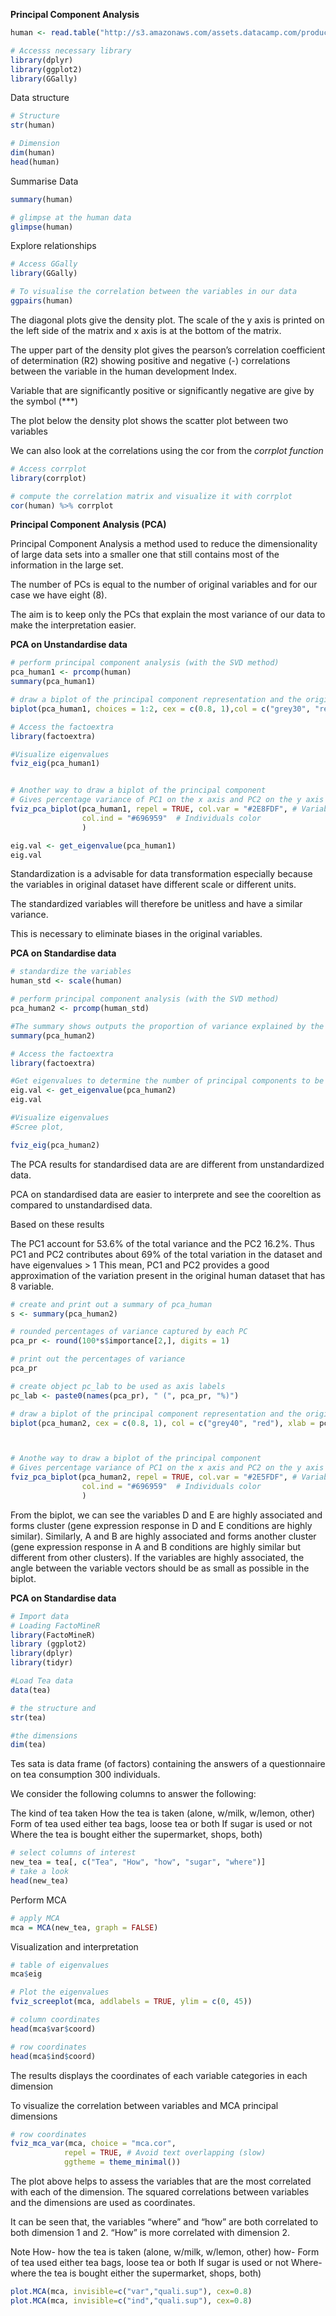 
**Principal Component Analysis **

```r
human <- read.table("http://s3.amazonaws.com/assets.datacamp.com/production/course_2218/datasets/human2.txt", sep=",", header=TRUE)

# Accesss necessary library
library(dplyr)
library(ggplot2)
library(GGally)

```

Data structure

```r
# Structure 
str(human)

# Dimension
dim(human)
head(human)

```

Summarise Data

```r
summary(human)
```


```r
# glimpse at the human data
glimpse(human)

```
  
Explore relationships

```r
# Access GGally
library(GGally)

# To visualise the correlation between the variables in our data
ggpairs(human)

```


The diagonal plots give the density plot. The scale of the y axis is printed on the left side of the matrix and x axis is at the bottom of the matrix. 

The upper part of the density plot gives the pearson’s correlation coefficient of determination (R2) showing positive and negative (-) correlations between the variable in the human development Index. 

Variable that are significantly positive or significantly negative are give by the symbol (***)

The plot below the density plot shows the scatter plot between two variables


We can also look at the correlations using the cor from the *corrplot function*

```r
# Access corrplot
library(corrplot)

# compute the correlation matrix and visualize it with corrplot
cor(human) %>% corrplot

```



**Principal Component Analysis (PCA) **

Principal Component Analysis a method used to reduce the dimensionality of large data sets into a smaller one that still contains most of the information in the large set.

The number of PCs is equal to the number of original variables and for our case we have eight (8).

The aim is to keep only the PCs that explain the most variance of our data to make the interpretation easier.


**PCA on Unstandardise data**
```r
# perform principal component analysis (with the SVD method)
pca_human1 <- prcomp(human)
summary(pca_human1)

# draw a biplot of the principal component representation and the original variables
biplot(pca_human1, choices = 1:2, cex = c(0.8, 1),col = c("grey30", "red"))
```

```r

# Access the factoextra 
library(factoextra)

#Visualize eigenvalues 
fviz_eig(pca_human1)


# Another way to draw a biplot of the principal component
# Gives percentage variance of PC1 on the x axis and PC2 on the y axis
fviz_pca_biplot(pca_human1, repel = TRUE, col.var = "#2E8FDF", # Variables color
                col.ind = "#696959"  # Individuals color
                )

eig.val <- get_eigenvalue(pca_human1)
eig.val
```

Standardization is a advisable for data transformation especially because the variables in original dataset have different scale or different units. 

The standardized variables will therefore be unitless and have a similar variance.

This is necessary to eliminate biases in the original variables. 



**PCA on Standardise data**

```r
# standardize the variables
human_std <- scale(human)

# perform principal component analysis (with the SVD method)
pca_human2 <- prcomp(human_std)

#The summary shows outputs the proportion of variance explained by the components.
summary(pca_human2)

# Access the factoextra 
library(factoextra)

#Get eigenvalues to determine the number of principal components to be considered.
eig.val <- get_eigenvalue(pca_human2)
eig.val

#Visualize eigenvalues
#Scree plot,

fviz_eig(pca_human2)
```
The PCA results for standardised data are are different from unstandardized data.

PCA on standardised data are easier to interprete and see the cooreltion as compared to unstandardised data.

Based on these results

The PC1 account for 53.6% of the total variance and the PC2 16.2%. Thus PC1 and PC2 contributes about 69% of the total variation in the dataset and have eigenvalues > 1 
This mean, PC1 and PC2 provides a good approximation of the variation present in the original human dataset that has 8 variable.


```r
# create and print out a summary of pca_human
s <- summary(pca_human2)

# rounded percentages of variance captured by each PC
pca_pr <- round(100*s$importance[2,], digits = 1) 

# print out the percentages of variance
pca_pr

# create object pc_lab to be used as axis labels
pc_lab <- paste0(names(pca_pr), " (", pca_pr, "%)")

# draw a biplot of the principal component representation and the original variables
biplot(pca_human2, cex = c(0.8, 1), col = c("grey40", "red"), xlab = pc_lab[1], ylab = pc_lab[2])



# Anothe way to draw a biplot of the principal component
# Gives percentage variance of PC1 on the x axis and PC2 on the y axis
fviz_pca_biplot(pca_human2, repel = TRUE, col.var = "#2E5FDF", # Variables color
                col.ind = "#696959"  # Individuals color
                )
```

From the biplot, 
we can see the variables D and E are highly associated and forms cluster (gene expression response in D and E conditions are highly similar). Similarly, A and B are highly associated and forms another cluster (gene expression response in A and B conditions are highly similar but different from other clusters). If the variables are highly associated, the angle between the variable vectors should be as small as possible in the biplot.



**PCA on Standardise data**
```r
# Import data 
# Loading FactoMineR
library(FactoMineR)
library (ggplot2)
library(dplyr)
library(tidyr) 

#Load Tea data
data(tea)

# the structure and 
str(tea)

#the dimensions 
dim(tea)

```


Tes sata is data frame (of factors) containing the answers of a questionnaire on tea consumption 300 individuals.

We consider the following columns to answer the following:

The kind of tea taken
How the tea is taken (alone, w/milk, w/lemon, other)
Form of tea used either tea bags, loose tea or both
If sugar is used or not
Where the tea is bought either the supermarket, shops, both)


```r
# select columns of interest
new_tea = tea[, c("Tea", "How", "how", "sugar", "where")]
# take a look
head(new_tea)
```

Perform MCA 

```r
# apply MCA
mca = MCA(new_tea, graph = FALSE)
```


Visualization and interpretation


```r
# table of eigenvalues
mca$eig

# Plot the eigenvalues
fviz_screeplot(mca, addlabels = TRUE, ylim = c(0, 45))

```


```r
# column coordinates
head(mca$var$coord)

```
```r
# row coordinates
head(mca$ind$coord)

```
The results displays the coordinates of each variable categories in each dimension


To visualize the correlation between variables and MCA principal dimensions
```r
# row coordinates
fviz_mca_var(mca, choice = "mca.cor", 
            repel = TRUE, # Avoid text overlapping (slow)
            ggtheme = theme_minimal())
```

The plot above helps to assess the variables that are the most correlated with each of the dimension. 
The squared correlations between variables and the dimensions are used as coordinates.

It can be seen that, the variables "where" and "how" are both correlated to both dimension 1 and 2.
"How" is more correlated with dimension 2.

Note
How- how the tea is taken (alone, w/milk, w/lemon, other)
how- Form of tea used either tea bags, loose tea or both
If sugar is used or not
Where- where the tea is bought either the supermarket, shops, both)



```r

plot.MCA(mca, invisible=c("var","quali.sup"), cex=0.8)
plot.MCA(mca, invisible=c("ind","quali.sup"), cex=0.8)
```
